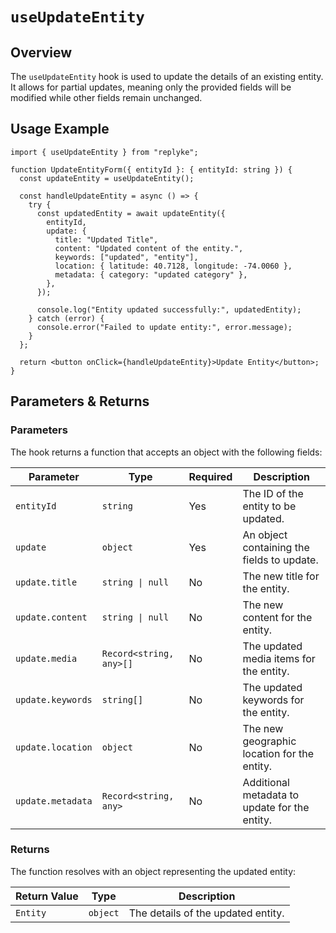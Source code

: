 # `useUpdateEntity`

## Overview

The `useUpdateEntity` hook is used to update the details of an existing entity. It allows for partial updates, meaning only the provided fields will be modified while other fields remain unchanged.


## Usage Example

```tsx
import { useUpdateEntity } from "replyke";

function UpdateEntityForm({ entityId }: { entityId: string }) {
  const updateEntity = useUpdateEntity();

  const handleUpdateEntity = async () => {
    try {
      const updatedEntity = await updateEntity({
        entityId,
        update: {
          title: "Updated Title",
          content: "Updated content of the entity.",
          keywords: ["updated", "entity"],
          location: { latitude: 40.7128, longitude: -74.0060 },
          metadata: { category: "updated category" },
        },
      });

      console.log("Entity updated successfully:", updatedEntity);
    } catch (error) {
      console.error("Failed to update entity:", error.message);
    }
  };

  return <button onClick={handleUpdateEntity}>Update Entity</button>;
}
```


## Parameters & Returns

### Parameters

The hook returns a function that accepts an object with the following fields:

| Parameter   | Type                  | Required | Description                                    |
|-------------|-----------------------|----------|------------------------------------------------|
| `entityId`  | `string`             | Yes      | The ID of the entity to be updated.            |
| `update`    | `object`             | Yes      | An object containing the fields to update.     |
| `update.title` | `string \| null`    | No       | The new title for the entity.                  |
| `update.content` | `string \| null`  | No       | The new content for the entity.                |
| `update.media`   | `Record<string, any>[]` | No   | The updated media items for the entity.        |
| `update.keywords`| `string[]`        | No       | The updated keywords for the entity.           |
| `update.location`| `object`          | No       | The new geographic location for the entity.    |
| `update.metadata`| `Record<string, any>` | No   | Additional metadata to update for the entity.  |

### Returns

The function resolves with an object representing the updated entity:

| Return Value | Type      | Description                          |
|--------------|-----------|--------------------------------------|
| `Entity`     | `object`  | The details of the updated entity.   |
